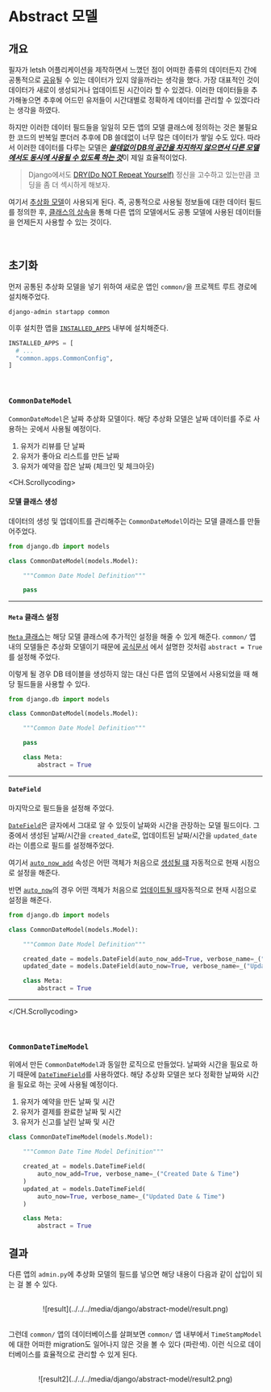 # Abstract 모델

## 개요

필자가 letsh 어플리케이션을 제작하면서 느꼈던 점이 어떠한 종류의 데이터든지 간에
공통적으로 <ins>공유</ins>될 수 있는 데이터가 있지 않을까라는 생각을 했다.
가장 대표적인 것이 데이터가 새로이 생성되거나 업데이트된 시간이라 할 수 있겠다.
이러한 데이터들을 추가해놓으면 추후에 어드민 유저들이 시간대별로 정확하게 데이터를 관리할 수 있겠다라는 생각을 하였다.

하지만 이러한 데이터 필드들을 일일히 모든 앱의 모델 클래스에 정의하는 것은 불필요한 코드의 반복일 뿐더러 추후에 DB 쓸데없이 너무 많은 데이터가 쌓일 수도 있다.
따라서 이러한 데이터를 다루는 모델은 <ins>**_쓸데없이 DB의 공간을 차지하지 않으면서 다른 모델에서도 동시에 사용될 수 있도록 하는 것_**</ins>이 제일 효율적이었다.

> Django에서도 [DRY(Do NOT Repeat Yourself)](https://docs.djangoproject.com/en/4.1/misc/design-philosophies/#don-t-repeat-yourself-dry) 정신을 고수하고 있는만큼 코딩을 좀 더 섹시하게 해보자.

여기서 [추상화 모델](https://docs.djangoproject.com/en/4.1/topics/db/models/#abstract-base-classes)이 사용되게 된다.
즉, 공통적으로 사용될 정보들에 대한 데이터 필드를 정의한 후, [클래스의 상속](https://docs.python.org/3/tutorial/classes.html#inheritance)을 통해
다른 앱의 모델에서도 공통 모델에 사용된 데이터들을 언제든지 사용할 수 있는 것이다.

<br />

## 초기화

먼저 공통된 추상화 모델을 넣기 위하여 새로운 앱인 `common/`을 프로젝트 루트 경로에 설치해주었다.

```
django-admin startapp common
```

이후 설치한 앱을 [`INSTALLED_APPS`](https://docs.djangoproject.com/en/4.1/ref/settings/#installed-apps) 내부에 설치해준다.

```python config/settings.py
INSTALLED_APPS = [
  # ...
  "common.apps.CommonConfig",
]
```

<br />

### `CommonDateModel`

`CommonDateModel`은 날짜 추상화 모델이다.
해당 추상화 모델은 날짜 데이터를 주로 사용하는 곳에서 사용될 예정이다.

1. 유저가 리뷰를 단 날짜
2. 유저가 좋아요 리스트를 만든 날짜
3. 유저가 예약을 잡은 날짜 (체크인 및 체크아웃)

<CH.Scrollycoding>

#### 모델 클래스 생성

데이터의 생성 및 업데이트를 관리해주는 `CommonDateModel`이라는 모델 클래스를 만들어주었다.

```python focus=3:7
from django.db import models

class CommonDateModel(models.Model):

    """Common Date Model Definition"""

    pass
```

---

#### `Meta` 클래스 설정

[`Meta` 클래스](https://docs.djangoproject.com/en/4.1/topics/db/models/#meta-options)는 해당 모델 클래스에 추가적인 설정을 해줄 수 있게 해준다. `common/` 앱 내의 모델들은 추상화 모델이기
때문에 [공식문서](https://docs.djangoproject.com/en/4.1/topics/db/models/#abstract-base-classes) 에서 설명한 것처럼 `abstract = True`를 설정해 주었다.

이렇게 될 경우 DB 테이블을 생성하지 않는 대신 다른 앱의 모델에서 사용되었을 때 해당 필드들을 사용할 수 있다.

```python focus=9:10
from django.db import models

class CommonDateModel(models.Model):

    """Common Date Model Definition"""

    pass

    class Meta:
        abstract = True
```

---

#### `DateField`

마지막으로 필드들을 설정해 주었다.

[`DateField`](https://docs.djangoproject.com/en/4.2/ref/models/fields/#datefield)은 글자에서 그대로 알 수 있듯이 날짜와 시간을 관장하는 모델 필드이다.
그 중에서 생성된 날짜/시간을 `created_date`로, 업데이트된 날짜/시간을 `updated_date`라는 이름으로 필드를 설정해주었다.

여기서 [`auto_now_add`](https://docs.djangoproject.com/en/4.2/ref/models/fields/#django.db.models.DateField.auto_now_add) 속성은 어떤 객체가 처음으로 <ins>생성될 떄</ins> 자동적으로 현재 시점으로 설정을 해준다.

반면 [`auto_now`](https://docs.djangoproject.com/en/4.2/ref/models/fields/#django.db.models.DateField.auto_now)의 경우
어떤 객체가 처음으로 <ins>업데이트될 때</ins>자동적으로 현재 시점으로 설정을 해준다.

```python focus=7:8
from django.db import models

class CommonDateModel(models.Model):

    """Common Date Model Definition"""

    created_date = models.DateField(auto_now_add=True, verbose_name=_("Created Date"))
    updated_date = models.DateField(auto_now=True, verbose_name=_("Updated Date"))

    class Meta:
        abstract = True
```

---

</CH.Scrollycoding>

<br />

### `CommonDateTimeModel`

위에서 만든 `CommonDateModel`과 동일한 로직으로 만들었다.
날짜와 시간을 필요로 하기 때문에 [`DateTimeField`](https://docs.djangoproject.com/en/4.2/ref/models/fields/#datetimefield)를 사용하였다.
해당 추상화 모델은 보다 정확한 날짜와 시간을 필요로 하는 곳에 사용될 예정이다.

1. 유저가 예약을 만든 날짜 및 시간
2. 유저가 결제를 완료한 날짜 및 시간
3. 유저가 신고를 날린 날짜 및 시간

```py common/models.py
class CommonDateTimeModel(models.Model):

    """Common Date Time Model Definition"""

    created_at = models.DateTimeField(
        auto_now_add=True, verbose_name=_("Created Date & Time")
    )
    updated_at = models.DateTimeField(
        auto_now=True, verbose_name=_("Updated Date & Time")
    )

    class Meta:
        abstract = True
```

## 결과

다른 앱의 `admin.py`에 추상화 모델의 필드를 넣으면 해당 내용이 다음과 같이 삽입이 되는 걸 볼 수 있다.

<br />

<center>![result](../../../media/django/abstract-model/result.png)</center>

<br />

그런데 `common/` 앱의 데이터베이스를 살펴보면 `common/` 앱 내부에서 `TimeStampModel`에 대한 어떠한 migration도 일어나지 않은 것을 볼 수 있다 (파란색).
이런 식으로 데이터베이스를 효율적으로 관리할 수 있게 된다.

<br />

<center>![result2](../../../media/django/abstract-model/result2.png)</center>
